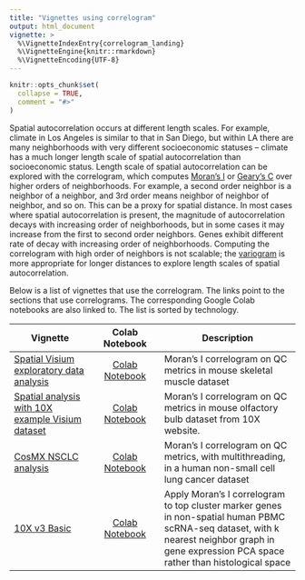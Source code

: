 ```yaml
---
title: "Vignettes using correlogram"
output: html_document
vignette: >
  %\VignetteIndexEntry{correlogram_landing}
  %\VignetteEngine{knitr::rmarkdown}
  %\VignetteEncoding{UTF-8}
---
```


```r
knitr::opts_chunk$set(
  collapse = TRUE,
  comment = "#>"
)
```

Spatial autocorrelation occurs at different length scales. For example, climate in Los Angeles is similar to that in San Diego, but within LA there are many neighborhoods with very different socioeconomic statuses -- climate has a much longer length scale of spatial autocorrelation than socioeconomic status. Length scale of spatial autocorrelation can be explored with the correlogram, which computes [Moran's I](https://pachterlab.github.io/voyager/articles/moran_landing.html) or [Geary's C](https://pachterlab.github.io/voyager/articles/geary_landing.html) over higher orders of neighborhoods. For example, a second order neighbor is a neighbor of a neighbor, and 3rd order means neighbor of neighbor of neighbor, and so on. This can be a proxy for spatial distance. In most cases where spatial autocorrelation is present, the magnitude of autocorrelation decays with increasing order of neighborhoods, but in some cases it may increase from the first to second order neighbors. Genes exhibit different rate of decay with increasing order of neighborhoods. Computing the correlogram with high order of neighbors is not scalable; the [variogram](https://pachterlab.github.io/voyager/articles/variogram_landing.html) is more appropriate for longer distances to explore length scales of spatial autocorrelation.

Below is a list of vignettes that use the correlogram. The links point to the sections that use correlograms. The corresponding Google Colab notebooks are also linked to. The list is sorted by technology.

| Vignette | Colab Notebook | Description |
|--------------------|:---------------:|---------------------------------|
| [Spatial Visium exploratory data analysis](https://pachterlab.github.io/voyager/articles/vig2_visium.html#correlogram) | [Colab Notebook](https://colab.research.google.com/github/pachterlab/voyager/blob/documentation/vignettes/vig2_visium.ipynb) | Moran's I correlogram on QC metrics in mouse skeletal muscle dataset
| [Spatial analysis with 10X example Visium dataset](https://pachterlab.github.io/voyager/articles/visium_10x_spatial.html#spatial-autocorrelation-of-qc-metrics) | [Colab Notebook](https://colab.research.google.com/github/pachterlab/voyager/blob/documentation/vignettes/visium_10x.ipynb) | Moran's I correlogram on QC metrics in mouse olfactory bulb dataset from 10X website.
| [CosMX NSCLC analysis](https://pachterlab.github.io/voyager/articles/vig4_cosmx.html#spatial-autocorrelation-in-qc-metrics)| [Colab Notebook](https://colab.research.google.com/github/pachterlab/voyager/blob/documentation/vignettes/vig4_cosmx.ipynb) | Moran's I correlogram on QC metrics, with multithreading, in a human non-small cell lung cancer dataset
| [10X v3 Basic](https://pachterlab.github.io/voyager/articles/nonspatial.html#morans-i-1) | [Colab Notebook](https://colab.research.google.com/github/pachterlab/voyager/blob/documentation/vignettes/nonspatial.ipynb) | Apply Moran's I correlogram to top cluster marker genes in non-spatial human PBMC scRNA-seq dataset, with k nearest neighbor graph in gene expression PCA space rather than histological space
